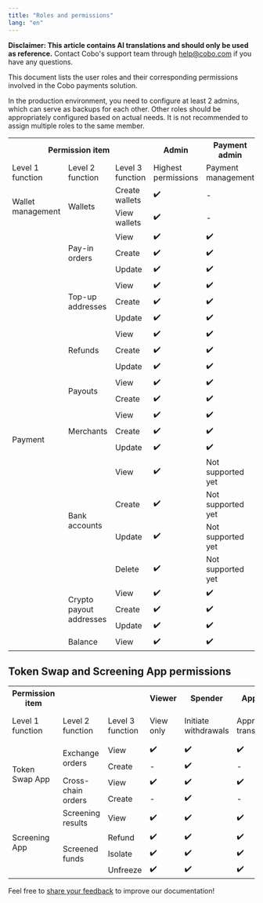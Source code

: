```yaml
---
title: "Roles and permissions"
lang: "en"
---
```


<Note>**Disclaimer: This article contains AI translations and should only be used as reference.** Contact Cobo's support team through [help@cobo.com](mailto:help@cobo.com) if you have any questions.</Note>

This document lists the user roles and their corresponding permissions involved in the Cobo payments solution.


<Note>In the production environment, you need to configure at least 2 admins, which can serve as backups for each other. Other roles should be appropriately configured based on actual needs. It is not recommended to assign multiple roles to the same member.</Note>

<table class="six-columns-fixed-first-row-cn">
  <tr>
    <th colspan="3">Permission item</th>
    <th>Admin</th>
    <th>Payment admin</th>
    <th>Payment member</th>
  </tr>
  <tr>
    <td>Level 1 function</td>
    <td>Level 2 function</td>
    <td>Level 3 function</td>
    <td>Highest permissions</td>
    <td>Payment management</td>
    <td>Payment operations</td>
  </tr>
  <tr>
    <td rowspan="2">Wallet management</td>
    <td rowspan="2">Wallets</td>
    <td>Create wallets</td>
    <td>✔️</td>
    <td>-</td>
    <td>-</td>
  </tr>
  <tr>
    <td>View wallets</td>
    <td>✔️</td>
    <td>-</td>
    <td>-</td>
  </tr>
  <tr>
    <td rowspan="22">Payment</td>
    <td rowspan="3">Pay-in orders</td>
    <td>View</td>
    <td>✔️</td>
    <td>✔️</td>
    <td>✔️</td>
  </tr>
  <tr>
    <td>Create</td>
    <td>✔️</td>
    <td>✔️</td>
    <td>-</td>
  </tr>
  <tr>
    <td>Update</td>
    <td>✔️</td>
    <td>✔️</td>
    <td>-</td>
  </tr>
  <tr>
    <td rowspan="3">Top-up addresses</td>
    <td>View</td>
    <td>✔️</td>
    <td>✔️</td>
    <td>✔️</td>
  </tr>
  <tr>
    <td>Create</td>
    <td>✔️</td>
    <td>✔️</td>
    <td>✔️</td>
  </tr>
  <tr>
    <td>Update</td>
    <td>✔️</td>
    <td>✔️</td>
    <td>-</td>
  </tr>
  <tr>
    <td rowspan="3">Refunds</td>
    <td>View</td>
    <td>✔️</td>
    <td>✔️</td>
    <td>✔️</td>
  </tr>
  <tr>
    <td>Create</td>
    <td>✔️</td>
    <td>✔️</td>
    <td>✔️</td>
  </tr>
  <tr>
    <td>Update</td>
    <td>✔️</td>
    <td>✔️</td>
    <td>✔️</td>
  </tr>
  <tr>
    <td rowspan="2">Payouts</td>
    <td>View</td>
    <td>✔️</td>
    <td>✔️</td>
    <td>✔️</td>
  </tr>
  <tr>
    <td>Create</td>
    <td>✔️</td>
    <td>✔️</td>
    <td>✔️</td>
  </tr>
  <tr>
    <td rowspan="3">Merchants</td>
    <td>View</td>
    <td>✔️</td>
    <td>✔️</td>
    <td>✔️</td>
  </tr>
  <tr>
    <td>Create</td>
    <td>✔️</td>
    <td>✔️</td>
    <td>✔️</td>
  </tr>
  <tr>
    <td>Update</td>
    <td>✔️</td>
    <td>✔️</td>
    <td>✔️</td>
  </tr>
  <tr>
    <td rowspan="4">Bank accounts</td>
    <td>View</td>
    <td>✔️</td>
    <td>Not supported yet</td>
    <td>✔️</td>
  </tr>
  <tr>
    <td>Create</td>
    <td>✔️</td>
    <td>Not supported yet</td>
    <td>-</td>
  </tr>
  <tr>
    <td>Update</td>
    <td>✔️</td>
    <td>Not supported yet</td>
    <td>-</td>
  </tr>
  <tr>
    <td>Delete</td>
    <td>✔️</td>
    <td>Not supported yet</td>
    <td>Not supported yet</td>
  </tr>
  <tr>
    <td rowspan="3">Crypto payout addresses</td>
    <td>View</td>
    <td>✔️</td>
    <td>✔️</td>
    <td>✔️</td>
  </tr>
  <tr>
    <td>Create</td>
    <td>✔️</td>
    <td>✔️</td>
    <td>-</td>
  </tr>
  <tr>
    <td>Update</td>
    <td>✔️</td>
    <td>✔️</td>
    <td>-</td>
  </tr>
  <tr>
    <td>Balance</td>
    <td>View</td>
    <td>✔️</td>
    <td>✔️</td>
    <td>✔️</td>
  </tr>
</table>

## Token Swap and Screening App permissions


<table class="six-columns-fixed-first-row-cn">
  <tr>
    <th>Permission item</th>
    <th></th>
    <th></th>
    <th>Viewer</th>
    <th>Spender</th>
    <th>Approver</th>
    <th>Operator</th>
    <th>Manager</th>
    <th>Admin</th>
    <th>Payment admin</th>
    <th>Payment member</th>
  </tr>
  <tr>
    <td>Level 1 function</td>
    <td>Level 2 function</td>
    <td>Level 3 function</td>
    <td>View only</td>
    <td>Initiate withdrawals</td>
    <td>Approve transactions</td>
    <td>Configure wallets</td>
    <td>Assist in team management</td>
    <td>Highest permissions</td>
    <td>Payment management</td>
    <td>Payment operations</td>
  </tr>
  <tr>
    <td rowspan="4">Token Swap App</td>
    <td rowspan="2">Exchange orders</td>
    <td>View</td>
    <td>✔️</td>
    <td>✔️</td>
    <td>✔️</td>
    <td>✔️</td>
    <td>✔️</td>
    <td>✔️</td>
    <td>-</td>
    <td>-</td>
  </tr>
  <tr>
    <td>Create</td>
    <td>-</td>
    <td>✔️</td>
    <td>-</td>
    <td>-</td>
    <td>-</td>
    <td>✔️</td>
    <td>-</td>
    <td>-</td>
  </tr>
  <tr>
    <td rowspan="2">Cross-chain orders</td>
    <td>View</td>
    <td>✔️</td>
    <td>✔️</td>
    <td>✔️</td>
    <td>✔️</td>
    <td>✔️</td>
    <td>✔️</td>
    <td>-</td>
    <td>-</td>
  </tr>
  <tr>
    <td>Create</td>
    <td>-</td>
    <td>✔️</td>
    <td>-</td>
    <td>-</td>
    <td>-</td>
    <td>✔️</td>
    <td>-</td>
    <td>-</td>
  </tr>
  <tr>
    <td rowspan="4">Screening App</td>
    <td>Screening results</td>
    <td>View</td>
    <td>✔️</td>
    <td>✔️</td>
    <td>✔️</td>
    <td>✔️</td>
    <td>✔️</td>
    <td>✔️</td>
    <td>✔️</td>
    <td>✔️</td>
  </tr>
  <tr>
    <td rowspan="3">Screened funds</td>
    <td>Refund</td>
    <td>✔️</td>
    <td>✔️</td>
    <td>✔️</td>
    <td>✔️</td>
    <td>✔️</td>
    <td>✔️</td>
    <td>✔️</td>
    <td>✔️</td>
  </tr>
  <tr>
    <td>Isolate</td>
    <td>✔️</td>
    <td>✔️</td>
    <td>✔️</td>
    <td>✔️</td>
    <td>✔️</td>
    <td>✔️</td>
    <td>✔️</td>
    <td>✔️</td>
  </tr>
  <tr>
    <td>Unfreeze</td>
    <td>✔️</td>
    <td>✔️</td>
    <td>✔️</td>
    <td>✔️</td>
    <td>✔️</td>
    <td>✔️</td>
    <td>✔️</td>
    <td>✔️</td>
  </tr>
</table>

<Tip>Feel free to [share your feedback](https://forms.zohopublic.com/cobo/form/DocumentFeedbackForm/formperma/QvLOhxJv1_JMsJ-1dleZ8Itb_7rzN-LtgvsDdxosoVI) to improve our documentation!</Tip>



